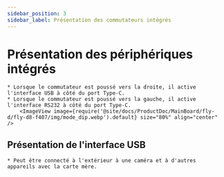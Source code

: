 ```yaml
---
sidebar_position: 3
sidebar_label: Présentation des commutateurs intégrés
---
```


# Présentation des périphériques intégrés

    * Lorsque le commutateur est poussé vers la droite, il active l'interface USB à côté du port Type-C.
    * Lorsque le commutateur est poussé vers la gauche, il active l'interface RS232 à côté du port Type-C.
        <ImageView image={require('@site/docs/ProductDoc/MainBoard/fly-d/fly-d8-f407/img/mode_dip.webp').default} size="80%" align="center" />

## Présentation de l'interface USB
    
    * Peut être connecté à l'extérieur à une caméra et à d'autres appareils avec la carte mère.
